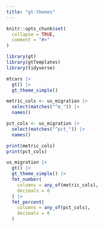 ```yaml
---
title: "gt-themes"
---
```


```r
knitr::opts_chunk$set(
  collapse = TRUE,
  comment = "#>"
)
```

```r
library(gt)
library(gtTemplates)
library(tidyverse)
```

```r
mtcars |> 
  gt() |> 
  gt_theme_simple()
```


```r
metric_cols <- us_migration |> 
  select(matches("^m_")) |> 
  names()

pct_cols <- us_migration |> 
  select(matches("^pct_")) |> 
  names()

print(metric_cols)
print(pct_cols)

us_migration |> 
  gt() |>
  gt_theme_simple() |> 
  fmt_number(
    columns = any_of(metric_cols),
    decimals = 0
  ) |> 
  fmt_percent(
    columns = any_of(pct_cols),
    decimals = 0
  )
```


